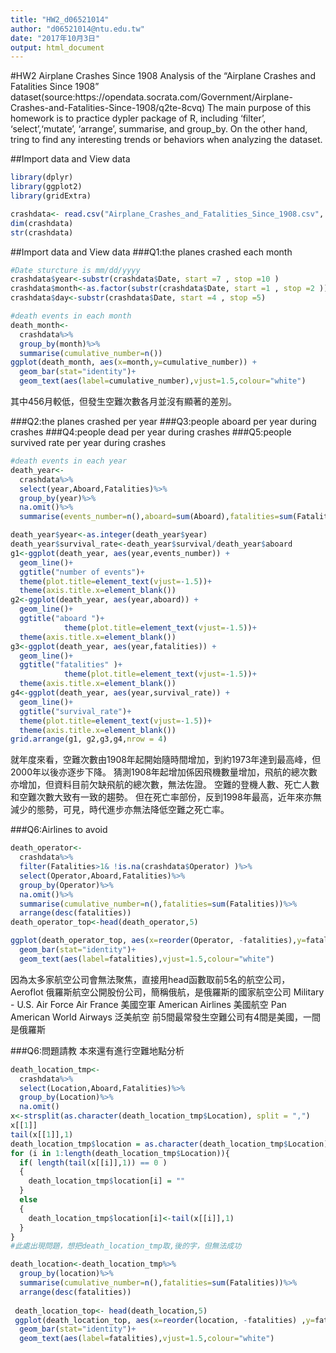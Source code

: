 ---
title: "HW2_d06521014"
author: "d06521014@ntu.edu.tw"
date: "2017年10月3日"
output: html_document
---
#HW2 Airplane Crashes Since 1908
Analysis of the "Airplane Crashes and Fatalities Since 1908"  dataset(source:https://opendata.socrata.com/Government/Airplane-Crashes-and-Fatalities-Since-1908/q2te-8cvq)
The main purpose of this homework is to practice dypler package of R, including 'filter', 'select','mutate', 'arrange', summarise, and group_by. On the other hand, tring to find any interesting trends or behaviors  when analyzing the dataset.

##Import data and View data

```{r eval=TRUE}
library(dplyr)
library(ggplot2)
library(gridExtra)
```
```{r}
crashdata<- read.csv("Airplane_Crashes_and_Fatalities_Since_1908.csv", header=T, sep=",")
dim(crashdata)
str(crashdata)
```
##Import data and View data
###Q1:the planes crashed each month


```{r}
#Date sturcture is mm/dd/yyyy
crashdata$year<-substr(crashdata$Date, start =7 , stop =10 )
crashdata$month<-as.factor(substr(crashdata$Date, start =1 , stop =2 ))
crashdata$day<-substr(crashdata$Date, start =4 , stop =5)

#death events in each month
death_month<-
  crashdata%>%
  group_by(month)%>%
  summarise(cumulative_number=n())
ggplot(death_month, aes(x=month,y=cumulative_number)) + 
  geom_bar(stat="identity")+
  geom_text(aes(label=cumulative_number),vjust=1.5,colour="white")
```

其中456月較低，但發生空難次數各月並沒有顯著的差別。

###Q2:the planes crashed per year
###Q3:people aboard per year during crashes
###Q4:people dead per year during crashes
###Q5:people survived rate per year during crashes
```{r}
#death events in each year
death_year<-
  crashdata%>%
  select(year,Aboard,Fatalities)%>%
  group_by(year)%>%
  na.omit()%>%
  summarise(events_number=n(),aboard=sum(Aboard),fatalities=sum(Fatalities),survival=sum(Aboard)-sum(Fatalities))

death_year$year<-as.integer(death_year$year)
death_year$survival_rate<-death_year$survival/death_year$aboard
g1<-ggplot(death_year, aes(year,events_number)) + 
  geom_line()+
  ggtitle("number of events")+
  theme(plot.title=element_text(vjust=-1.5))+
  theme(axis.title.x=element_blank())
g2<-ggplot(death_year, aes(year,aboard)) + 
  geom_line()+
  ggtitle("aboard ")+
            theme(plot.title=element_text(vjust=-1.5))+
  theme(axis.title.x=element_blank())
g3<-ggplot(death_year, aes(year,fatalities)) + 
  geom_line()+
  ggtitle("fatalities" )+
            theme(plot.title=element_text(vjust=-1.5))+
  theme(axis.title.x=element_blank())
g4<-ggplot(death_year, aes(year,survival_rate)) + 
  geom_line()+
  ggtitle("survival_rate")+
  theme(plot.title=element_text(vjust=-1.5))+
  theme(axis.title.x=element_blank())
grid.arrange(g1, g2,g3,g4,nrow = 4)

```

就年度來看，空難次數由1908年起開始隨時間增加，到約1973年達到最高峰，但2000年以後亦逐步下降。
猜測1908年起增加係因飛機數量增加，飛航的總次數亦增加，但資料目前欠缺飛航的總次數，無法佐證。
空難的登機人數、死亡人數和空難次數大致有一致的趨勢。
但在死亡率部份，反到1998年最高，近年來亦無減少的態勢，可見，時代進步亦無法降低空難之死亡率。

###Q6:Airlines to avoid
```{r}
death_operator<-
  crashdata%>%
  filter(Fatalities>1& !is.na(crashdata$Operator) )%>%
  select(Operator,Aboard,Fatalities)%>%
  group_by(Operator)%>%
  na.omit()%>%
  summarise(cumulative_number=n(),fatalities=sum(Fatalities))%>%
  arrange(desc(fatalities))
death_operator_top<-head(death_operator,5)

ggplot(death_operator_top, aes(x=reorder(Operator, -fatalities),y=fatalities)) + 
  geom_bar(stat="identity")+
  geom_text(aes(label=fatalities),vjust=1.5,colour="white")
```
因為太多家航空公司會無法聚焦，直接用head函數取前5名的航空公司，
Aeroflot 俄羅斯航空公開股份公司，簡稱俄航，是俄羅斯的國家航空公司
Military - U.S. Air Force
Air France 美國空軍
American Airlines 美國航空
Pan American World Airways 泛美航空
前5間最常發生空難公司有4間是美國，一間是俄羅斯

###Q6:問題請教 本來還有進行空難地點分析
```{r}
death_location_tmp<-
  crashdata%>%
  select(Location,Aboard,Fatalities)%>%
  group_by(Location)%>%
  na.omit()
x<-strsplit(as.character(death_location_tmp$Location), split = ",")
x[[1]]
tail(x[[1]],1)
death_location_tmp$location = as.character(death_location_tmp$Location)
for (i in 1:length(death_location_tmp$Location)){
  if( length(tail(x[[i]],1)) == 0 )
  {
    death_location_tmp$location[i] = ""
  }
  else
  {
    death_location_tmp$location[i]<-tail(x[[i]],1)
  }
}
#此處出現問題，想把death_location_tmp取,後的字，但無法成功

death_location<-death_location_tmp%>%
  group_by(location)%>%
  summarise(cumulative_number=n(),fatalities=sum(Fatalities))%>%
  arrange(desc(fatalities))
  
 death_location_top<- head(death_location,5)
 ggplot(death_location_top, aes(x=reorder(location, -fatalities) ,y=fatalities)) + 
  geom_bar(stat="identity")+
  geom_text(aes(label=fatalities),vjust=1.5,colour="white")
 
```

